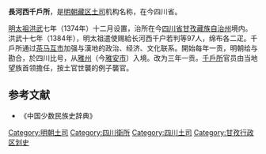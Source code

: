 '''長河西千戶所'''，是[[明朝|明朝]][[藏区|藏区]][[土司|土司]]机构名称，在今四川省。

[[明太祖|明太祖]][[洪武|洪武]]七年（1374年）十二月设置，治所在今[[四川省|四川省]][[甘孜藏族自治州|甘孜藏族自治州]]境内。洪武十七年（1384年），明太祖遣使赐給长河西千户若判等97人，绵布各二疋。千戶所通过[[茶马互市|茶马互市]]加强与漢地的政治、经济、文化联系。開始每年一贡，明朝给与勘合，於四川比号，从[[雅州|雅州]]（今[[雅安市|雅安市]]）入境。改为三年一贡。[[千戶所|千戶所]]官员由当地望族首领擔任，按土官世襲的例子襲官。
== 参考文献 ==
* 《中国少数民族史辞典》
{{明朝行政区划|军}}

[[Category:明朝土司|Category:明朝土司]]
[[Category:四川衛所|Category:四川衛所]]
[[Category:四川土司|Category:四川土司]]
[[Category:甘孜行政区划史|Category:甘孜行政区划史]]